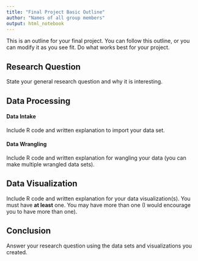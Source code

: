 ```yaml
---
title: "Final Project Basic Outline"
author: "Names of all group members"
output: html_notebook
---
```


This is an outline for your final project. You can follow this outline, or you can modify it as you see fit. Do what works best for your project. 

## Research Question 

State your general research question and why it is interesting. 



## Data Processing 

#### Data Intake 

Include R code and written explanation to import your data set.

#### Data Wrangling 

Include R code and written explanation for wangling your data (you can make multiple wrangled data sets). 




## Data Visualization

Include R code and written explanation for your data visualization(s). You must have **at least** one. You may have more than one (I would encourage you to have more than one). 




## Conclusion

Answer your research question using the data sets and visualizations you created. 